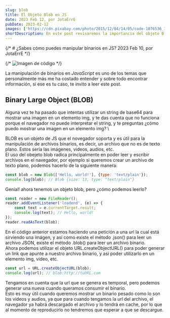 ```yaml
---
slug: blob
title: El Objeto Blob en JS
date: 2023 Feb 12, por JotaErrE
pubDate: 2023-02-12
images: ['https://cdn.pixabay.com/photo/2015/12/04/14/05/code-1076536_1280.jpg']
shortDescription: En este post revisaremos la importancia del objeto Blob, como nos ayuda en el manejo de Binarios y porque deberías conocerlo.
---
```


{/* # ¿Sabes cómo puedes manipular binarios en JS?
2023 Feb 10, por JotaErrE */}

{/* ![Imagen de código](https://cdn.pixabay.com/photo/2015/12/04/14/05/code-1076536_1280.jpg 'imgMdx') */}

La manipulación de binarios en _JavaScript_ es uno de los temas que personalmente más me ha costado entender y sobre todo encontrar información, si ese es tu caso, te invito a leer este post.

## Binary Large Object (BLOB)
Alguna vez te ha pasado que intentas utilizar un string de base64 para mostrar una imagen en un elemento img, y te das cuenta que no funciona porque el navegador no puede interpretar el string, y te preguntas ¿cómo puedo mostrar una imagen en un elemento img? \

BLOB es un objeto de JS que el novegador soporta y es útil para la manipulación de archivos binarios, es decir, un archivo que no es de texto plano. Estos sería las imágenes, videos, audios, etc. \
El uso del obejeto blob radica principalmente en poder leer y escribir archivos en el navegador, por ejemplo si queremos crear un archivo de texto plano, podemos hacerlo de la siguiente manera:

```js
const blob = new Blob(['Hello, world!'], {type: 'text/plain'});
console.log(blob); // Blob {size: 13, type: "text/plain"}
```

Genial! ahora tenemos un objeto blob, pero ¿cómo podemos leerlo?

```js
const reader = new FileReader();
reader.addEventListener('loadend', (e) => {
    const text = e.currentTarget.result;
    console.log(text); // Hello, world!
});
reader.readAsText(blob);
```
En el código anterior estamos haciendo una petición a una url la cual está sirviendo una imágen, y así como existe el método .json() para leer un archivo JSON, existe el método .blob() para leer un archivo binario. \
Ahora podemos utilizar el objeto URL.createObjectURL() para poder generar un link que apunte a nuestro archivo binario, y así poder utilizarlo en un elemento img, video, etc.

```js
const url = URL.createObjectURL(blob);
console.log(url); // blob:http://tuURL.com
```

Tengamos en cuenta que la url que se genera es temporal, pero podemos generar una nueva cuando queramos consumir el binario. \
Esto es muy útil cuando queremos mostrar un binario pesado como lo son los videos y audios, ya que para cuando tengamos la url del archivo, el navegador ya habrá descargado el archivo y lo tendrá en cache, por lo que al momento de reproducirlo no tendremos que esperar a que se descargue.
